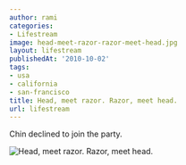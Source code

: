 ```yaml
---
author: rami
categories:
- Lifestream
image: head-meet-razor-razor-meet-head.jpg
layout: lifestream
publishedAt: '2010-10-02'
tags:
- usa
- california
- san-francisco
title: Head, meet razor. Razor, meet head.
url: lifestream
---
```


Chin declined to join the party.

![Head, meet razor. Razor, meet head.](/assets/images/content/lifestream/head-meet-razor-razor-meet-head.jpg)